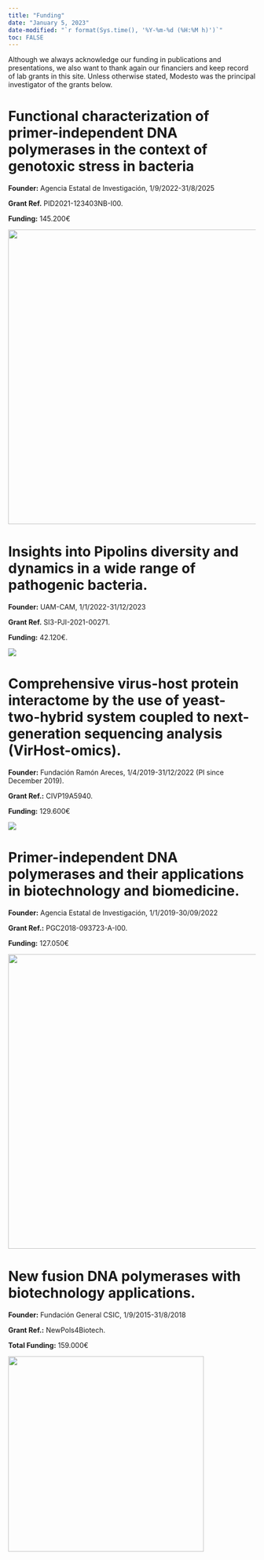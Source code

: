 ```yaml
---
title: "Funding"
date: "January 5, 2023"
date-modified: "`r format(Sys.time(), '%Y-%m-%d (%H:%M h)')`"
toc: FALSE
---
```


Although we always acknowledge our funding in publications and presentations, we also want to thank again our financiers and keep record of lab grants in this site. Unless otherwise stated, Modesto was the principal investigator of the grants below.

# Functional characterization of primer-independent DNA polymerases in the context of genotoxic stress in bacteria

**Founder:** Agencia Estatal de Investigación, 1/9/2022-31/8/2025

**Grant Ref.** PID2021-123403NB-I00.

**Funding:** 145.200€

![](figs/micin-uefeder-aei.png){width="600"}

# Insights into Pipolins diversity and dynamics in a wide range of pathogenic bacteria.

**Founder:** UAM-CAM, 1/1/2022-31/12/2023

**Grant Ref.** SI3-PJI-2021-00271.

**Funding:** 42.120€.

![](figs/v_pricit.png)

# Comprehensive virus-host protein interactome by the use of yeast-two-hybrid system coupled to next-generation sequencing analysis (VirHost-omics).

**Founder:** Fundación Ramón Areces, 1/4/2019-31/12/2022 (PI since December 2019).

**Grant Ref.:** CIVP19A5940.

**Funding:** 129.600€

![](figs/logo-FRA.png)

# Primer-independent DNA polymerases and their applications in biotechnology and biomedicine.

**Founder:** Agencia Estatal de Investigación, 1/1/2019-30/09/2022

**Grant Ref.:** PGC2018-093723-A-I00.

**Funding:** 127.050€

![](figs/micin-uefeder-aei.png){width="600"}

# New fusion DNA polymerases with biotechnology applications.

**Founder:** Fundación General CSIC, 1/9/2015-31/8/2018

**Grant Ref.:** NewPols4Biotech.

**Total Funding:** 159.000€

[![](figs/Logo%20ComFuturo_Horizontal_espanol.png){fig-align="left" width="398"}](https://comfuturo.es/first-edition/)

